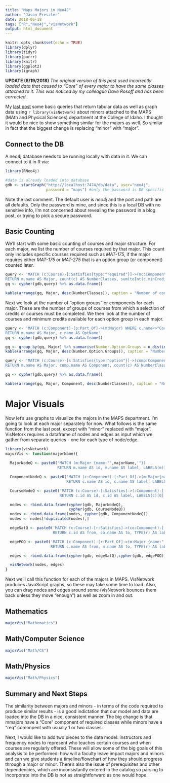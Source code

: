 ```yaml
---
title: "Maps Majors in Neo4J"
author: "Jason Preszler"
date: 2018-06-18
tags: ["R","Neo4j","visNetwork"]
output: html_document
---
```


```r
knitr::opts_chunk$set(echo = TRUE)
library(dplyr)
library(tidyr)
library(purrr)
library(knitr)
library(ggplot2)
library(igraph)
```

**UPDATE (6/19/2018)** *The original version of this post used incorrectly loaded data that caused to "Core" of every major to have the same classes attached to it. This was noticed by my colleague Dave Rosoff and has been corrected.*


My [last post](http://jpreszler.rbind.io/post/2018-06-16-neo4j-demo/) some basic queries that return tabular data as well as graph data using `r library(visNetwork)` about minors attached to the MAPS (MAth and Physical Sciences) department at the College of Idaho. I thought it would be nice to show something similar for the majors as well. So similar in fact that the biggest change is replacing "minor" with "major".

## Connect to the DB
A neo4j database needs to be running locally with data in it. We can connect to it in R via:
```r
library(RNeo4j)

#data is already loaded into database
gdb <- startGraph("http://localhost:7474/db/data", user="neo4j", 
                  password = "maps") #only the password is DB specific here
```

Note the last comment. The default user is *neo4j* and the port and path are all defaults. Only the password is mine, and since this is a local DB with no sensitive info, I'm not concerned about revealing the password in a blog post, or trying to pick a secure password.

## Basic Counting
We'll start with some basic counting of courses and major structure. For each major, we list the number of courses required by that major. This count only includes specific courses required such as *MAT-175*, if the major requires either *MAT-175* or *MAT-275* that is an option group (or component) counted later.

```r
query <- 'MATCH (c:Course)-[:Satisfies{type:"required"}]->(mc:Component{name:"Core"})-[:Part_Of]->(m:Major) 
RETURN m.name AS Major, count(c) AS NumberClasses, sum(toInt(c.minCredits)) AS CreditMin'
gq <- cypher(gdb,query) %>% as.data.frame()

kable(arrange(gq, Major, desc(NumberClasses)), caption = "Number of courses required for each major")

```

Next we look at the number of "option groups" or components for each major. These are the number of groups of courses from which a selection of credits or courses must be completed. We then look at the number of courses and minimum credits available for each option group in each major.

```r
query <- 'MATCH (c:Component)-[p:Part_Of]->(m:Major) WHERE c.name<>"Core"
RETURN m.name AS Major, c.name AS OptName'
gq <- cypher(gdb,query) %>% as.data.frame()

gq <- group_by(gq, Major) %>% summarise(Number.Option.Groups = n_distinct(OptName))
kable(arrange(gq, Major, desc(Number.Option.Groups)), caption = "Number of Option Groups required for each major")
```

```r
query <- 'MATCH (c:Course)-[s:Satisfies{type:"option"}]->(comp:Component)-[p:Part_Of]->(m:Major) 
RETURN m.name AS Major, comp.name AS Component, count(c) AS NumberClasses, sum(toInt(c.minCredits)) AS CreditMin'

gq <- cypher(gdb,query) %>% as.data.frame()

kable(arrange(gq, Major, Component, desc(NumberClasses)), caption = "Number of courses for each option group of each major")
```

# Major Visuals
Now let's use graphs to visualize the majors in the MAPS department. I'm going to look at each major separately for now. What follows is the same function from the last post, except with "minor" replaced with "major". VisNetork requires a dataframe of nodes and edges as input which we gather from separate queries - one for each type of node/edge.

```r
library(visNetwork)
majorVis <- function(majorName){
  
  MajorNodeQ <- paste0('MATCH (m:Major {name:"',majorName,'"}) 
                       RETURN m.name AS id, m.name AS label, LABELS(m)[0] AS group')

  ComponentNodeQ <- paste0('MATCH (c:Component)-[:Part_Of]->(m:Major{name:"', majorName,'"}) 
                           RETURN c.name AS id, c.name AS label, LABELS(c)[0] AS group')

  CourseNodeQ <- paste0('MATCH (c:Course)-[:Satisfies]->(:Component)-[:Part_Of]->(m:Major{name:"',majorName,'"}) 
                        RETURN c.id AS id, c.id AS label, LABELS(c)[0] AS group')

  nodes <- rbind.data.frame(cypher(gdb, MajorNodeQ), 
                            cypher(gdb, CourseNodeQ))
  nodes <- rbind.data.frame(nodes, cypher(gdb, ComponentNodeQ))
  nodes <- nodes[!duplicated(nodes),]

  edgeSatQ <- paste0('MATCH (c:Course)-[r:Satisfies]->(co:Component)-[:Part_Of]->(m:Major {name:"',majorName,'"}) 
                     RETURN c.id AS from, co.name AS to, TYPE(r) AS label')

  edgePOQ <- paste0('MATCH (c:Component)-[r:Part_Of]->(m:Major {name:"',majorName,'"}) 
                    RETURN c.name AS from, m.name AS to, TYPE(r) AS label')

  edges <- rbind.data.frame(cypher(gdb, edgeSatQ),cypher(gdb, edgePOQ))

  visNetwork(nodes, edges)
}
```

Next we'll call this function for each of the majors in MAPS. VisNetwork produces JavaScript graphs, so these may take some time to load. Also, you can drag nodes and edges around some (visNetwork bounces them back unless they move "enough") as well as zoom in and out.

## Mathematics
```r
majorVis("Mathematics")
```

## Math/Computer Science
```r
majorVis("Math/CS")
```

## Math/Physics
```r
majorVis("Math/Physics")
```


## Summary and Next Steps
The similarity between majors and minors - in terms of the code required to produce similar results - is a good indictation that our model and data are loaded into the DB in a nice, consistent manner. The big change is that mmajors have a "Core" component of required classes while minors have a "req" comonpent with usually 1 or two classes.

Next, I would like to add two pieces to the data model: instructors and frequency nodes to represent who teaches certain courses and when courses are regularly offered. These will allow some of the big goals of this analysis to be performed: how will a faculty leave impact majors and minors and can we give students a timeline/flowchart of how they should progress through a major or minor. There's also the issue of prerequisites and other dependencies, which are inconsistantly entered in the catalog so parsing to incorporate into the DB is not as straightforward as one would hope.